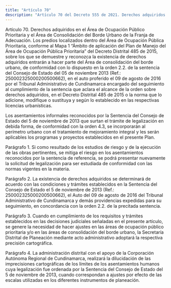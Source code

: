```yaml
---
title: "Artículo 70"
description: "Artículo 70 del Decreto 555 de 2021. Derechos adquiridos en el Área de Ocupación Público Prioritaria y el Área de Consolidación del Bo..."
---
```


Artículo 70. Derechos adquiridos en el Área de Ocupación Público Prioritaria y el Área de Consolidación del Borde Urbano de la Franja de Adecuación. Los predios localizados dentro del Área de Ocupación Pública Prioritaria, conforme al Mapa 1 “Ámbito de aplicación del Plan de Manejo del Área de Ocupación Pública Prioritaria” del Decreto Distrital 485 de 2015, sobre los que se demuestre y reconozca la existencia de derechos adquiridos entrarán a hacer parte del Área de consolidación del borde urbano, de conformidad con lo dispuesto en la orden 2.2. de la sentencia del Consejo de Estado del 05 de noviembre 2013 (Ref.: 250002325000200500662), en el auto proferido el 09 de agosto de 2016 por el Tribunal Administrativo de Cundinamarca encargado del seguimiento al cumplimiento de la sentencia que aclara el alcance de la orden sobre derechos adquiridos, en el Decreto Distrital 485 de 2015 o la norma que lo adicione, modifique o sustituya y según lo establecido en las respectivas licencias urbanísticas.
 
Los asentamientos informales reconocidos por la Sentencia del Consejo de Estado del 5 de noviembre de 2013 que surtan el trámite de legalización en debida forma, de conformidad con la orden 4.3, se incorporarán al perímetro urbano con el tratamiento de mejoramiento integral y les serán aplicables los programas y proyectos establecidos en el presente Plan.
 
Parágrafo 1. Si como resultado de los estudios de riesgo y de la ejecución de las obras pertinentes, se mitiga el riesgo en los asentamientos reconocidos por la sentencia de referencia, se podrá presentar nuevamente la solicitud de legalización para ser estudiada de conformidad con las normas vigentes en la materia.
 
Parágrafo 2. La existencia de derechos adquiridos se determinará de acuerdo con las condiciones y trámites establecidos en la Sentencia del Consejo de Estado el 5 de noviembre de 2013 (Ref.: 250002325000200500662), el Auto del 09 de agosto de 2016 del Tribunal Administrativo de Cundinamarca y demás providencias expedidas para su seguimiento, en concordancia con la orden 2.2. de la precitada sentencia.
 
Parágrafo 3. Cuando en cumplimiento de los requisitos y trámites establecidos en las decisiones judiciales señaladas en el presente artículo, se genere la necesidad de hacer ajustes en las áreas de ocupación público prioritaria y/o en las áreas de consolidación del borde urbano, la Secretaría Distrital de Planeación mediante acto administrativo adoptará la respectiva precisión cartográfica.
 
Parágrafo 4. La administración distrital con el apoyo de la Corporación Autónoma Regional de Cundinamarca, realizará la dilucidación de las imprecisiones cartográficas de los límites de los asentamientos humanos cuya legalización fue ordenada por la Sentencia del Consejo de Estado del 5 de noviembre de 2013, cuando correspondan a ajustes por efecto de las escalas utilizadas en los diferentes instrumentos de planeación.